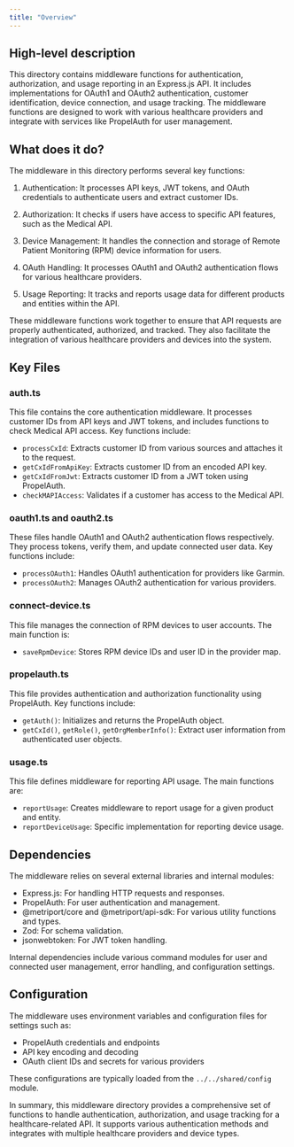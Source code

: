 ```yaml
---
title: "Overview"
---
```


## High-level description
This directory contains middleware functions for authentication, authorization, and usage reporting in an Express.js API. It includes implementations for OAuth1 and OAuth2 authentication, customer identification, device connection, and usage tracking. The middleware functions are designed to work with various healthcare providers and integrate with services like PropelAuth for user management.

## What does it do?
The middleware in this directory performs several key functions:

1. Authentication: It processes API keys, JWT tokens, and OAuth credentials to authenticate users and extract customer IDs.

2. Authorization: It checks if users have access to specific API features, such as the Medical API.

3. Device Management: It handles the connection and storage of Remote Patient Monitoring (RPM) device information for users.

4. OAuth Handling: It processes OAuth1 and OAuth2 authentication flows for various healthcare providers.

5. Usage Reporting: It tracks and reports usage data for different products and entities within the API.

These middleware functions work together to ensure that API requests are properly authenticated, authorized, and tracked. They also facilitate the integration of various healthcare providers and devices into the system.

## Key Files

### auth.ts
This file contains the core authentication middleware. It processes customer IDs from API keys and JWT tokens, and includes functions to check Medical API access. Key functions include:

- `processCxId`: Extracts customer ID from various sources and attaches it to the request.
- `getCxIdFromApiKey`: Extracts customer ID from an encoded API key.
- `getCxIdFromJwt`: Extracts customer ID from a JWT token using PropelAuth.
- `checkMAPIAccess`: Validates if a customer has access to the Medical API.

### oauth1.ts and oauth2.ts
These files handle OAuth1 and OAuth2 authentication flows respectively. They process tokens, verify them, and update connected user data. Key functions include:

- `processOAuth1`: Handles OAuth1 authentication for providers like Garmin.
- `processOAuth2`: Manages OAuth2 authentication for various providers.

### connect-device.ts
This file manages the connection of RPM devices to user accounts. The main function is:

- `saveRpmDevice`: Stores RPM device IDs and user ID in the provider map.

### propelauth.ts
This file provides authentication and authorization functionality using PropelAuth. Key functions include:

- `getAuth()`: Initializes and returns the PropelAuth object.
- `getCxId()`, `getRole()`, `getOrgMemberInfo()`: Extract user information from authenticated user objects.

### usage.ts
This file defines middleware for reporting API usage. The main functions are:

- `reportUsage`: Creates middleware to report usage for a given product and entity.
- `reportDeviceUsage`: Specific implementation for reporting device usage.

## Dependencies
The middleware relies on several external libraries and internal modules:

- Express.js: For handling HTTP requests and responses.
- PropelAuth: For user authentication and management.
- @metriport/core and @metriport/api-sdk: For various utility functions and types.
- Zod: For schema validation.
- jsonwebtoken: For JWT token handling.

Internal dependencies include various command modules for user and connected user management, error handling, and configuration settings.

## Configuration
The middleware uses environment variables and configuration files for settings such as:

- PropelAuth credentials and endpoints
- API key encoding and decoding
- OAuth client IDs and secrets for various providers

These configurations are typically loaded from the `../../shared/config` module.

In summary, this middleware directory provides a comprehensive set of functions to handle authentication, authorization, and usage tracking for a healthcare-related API. It supports various authentication methods and integrates with multiple healthcare providers and device types.